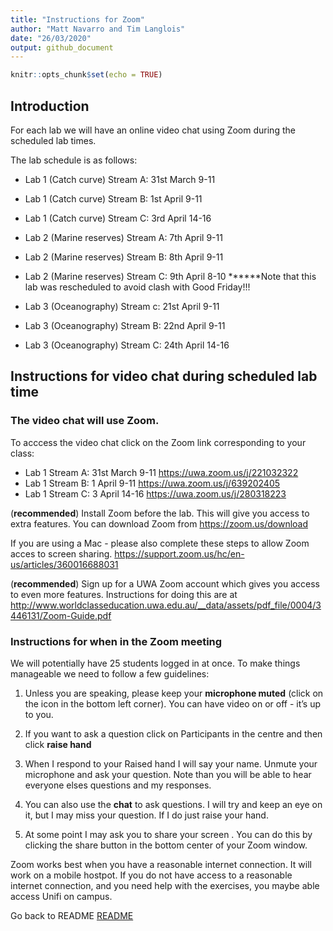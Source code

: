 ```yaml
---
title: "Instructions for Zoom"
author: "Matt Navarro and Tim Langlois"
date: "26/03/2020"
output: github_document
---
```


```r
knitr::opts_chunk$set(echo = TRUE)
```

## Introduction

For each lab we will have an online video chat using Zoom during the scheduled lab times. 

The lab schedule is as follows:

- Lab 1 (Catch curve) Stream A: 31st March 9-11 
- Lab 1 (Catch curve) Stream B: 1st April 9-11
- Lab 1 (Catch curve) Stream C: 3rd April 14-16

- Lab 2 (Marine reserves) Stream A: 7th April 9-11
- Lab 2 (Marine reserves) Stream B: 8th April 9-11
- Lab 2 (Marine reserves) Stream C: 9th April 8-10 ******Note that this lab was rescheduled to avoid clash with Good Friday!!!

- Lab 3 (Oceanography) Stream c: 21st April 9-11
- Lab 3 (Oceanography) Stream B: 22nd April 9-11
- Lab 3 (Oceanography) Stream C: 24th April 14-16


## Instructions for video chat during scheduled lab time

### The video chat will use Zoom. 

To acccess the video chat click on the Zoom link corresponding to your class:

- Lab 1 Stream A: 31st March 9-11 <https://uwa.zoom.us/j/221032322>
- Lab 1 Stream B: 1 April 9-11 <https://uwa.zoom.us/j/639202405> 
- Lab 1 Stream C: 3 April 14-16 <https://uwa.zoom.us/j/280318223>


(**recommended**) Install Zoom before the lab. This will give you access to extra features. You can download Zoom from <https://zoom.us/download>

If you are using a Mac - please also complete these steps to allow Zoom acces to screen sharing.
<https://support.zoom.us/hc/en-us/articles/360016688031>


(**recommended**) Sign up for a UWA Zoom account which gives you access to even more features. Instructions for doing this are at <http://www.worldclasseducation.uwa.edu.au/__data/assets/pdf_file/0004/3446131/Zoom-Guide.pdf>


### Instructions for when in the Zoom meeting

We will potentially have 25 students logged in at once. To make things manageable we need to follow a few guidelines:

1. Unless you are speaking, please keep your **microphone muted** (click on the icon in the bottom left corner). You can have video on or off - it's up to you.

2. If you want to ask a question click on Participants in the centre and then click **raise hand**

3. When I respond to your Raised hand I will say your name. Unmute your microphone and ask your question. Note than you will be able to hear everyone elses questions and my responses. 

4. You can also use the **chat** to ask questions. I will try and keep an eye on it, but I may miss your question. If I do just raise your hand.

5. At some point I may ask you to share your screen . You can do this by clicking the share button in the bottom center of your Zoom window. 

Zoom works best when you have a reasonable internet connection. It will work on a mobile hostpot. 
If you do not have access to a reasonable internet connection, and you need help with the exercises, you maybe able access Unifi on campus.


Go back to README [README](https://github.com/UWA-SCIE2204-Marine-Systems/How-to-complete-labs/blob/master/Zoom-and-lab-instructions.md)









